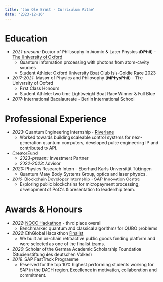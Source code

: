 ```yaml
---
title: 'Jan Ole Ernst - Curriculum Vitae'
date: '2023-12-16'
---
```


# Education
- *2021-present:* Doctor of Philosophy in Atomic & Laser Physics (**DPhil**) - [The University of Oxford](https://www.physics.ox.ac.uk/our-people/ernst)
    - Quantum information processing with photons from atom-cavity sources
    - Student Athlete: Oxford University Boat Club Isis-Goldie Race 2023
- *2017-2021:* Master of Physics and Philosophy (**MPhysPhil**) - The University of Oxford
    - First Class Honours
    - Student Athlete: two time Lightweight Boat Race Winner & Full Blue
- *2017:* International Bacalaureate - Berlin International School 

# Professional Experience
- *2023:* Quantum Engineering Internship - [Riverlane](https://www.riverlane.com)
    - Worked towards building scaleable control systems for next-generation quantum computers, developed pulse engineering IP and contributed to API.
- [CreatorFund](https://thecreatorfund.com/members/jan-ole-ernst/)  
    - *2023-present:* Investment Partner
    - *2022-2023:* Advisor
- *2020:* Physics Research Intern - Eberhard Karls Universität Tübingen
    - Quantum Many Body Systems Group, optics and laser physics.
- *2019:* Blockchain Developer Internship - SAP Innovation Centre
    - Exploring public blockchains for micropayment processing, development of PoC's & presentation to leadership team.

# Awards & Honours
- *2022:* [NQCC Hackathon](https://www.nqcc.ac.uk/uk-quantum-hackathon-july2022/) - third place overall
    - Benchmarked quantum and classical algorithms for QUBO problems 
- *2022:* EthGlobal Hacakthon [Finalist](https://ethglobal.com/showcase/retr0x-2p73o)
    - We built an on-chain retroactive public goods funding platform and were selected as one of the finalist teams.
- *2020:* Scholar of the German Academic Scholarship Foundation (Studienstiftung des deutschen Volkes)
- *2019:* SAP FastTrack Programme
    - Reserved for the top 10% highest performing students working for SAP in the DACH region. Excellence in motivation, collaboration and commitment.